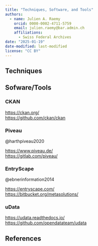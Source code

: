 ---
title: "Techniques, Software, and Tools"
authors: 
  - name: Julien A. Raemy
    orcid: 0000-0002-4711-5759
    email: julien.raemy@bar.admin.ch
    affiliations:
      - Swiss Federal Archives
date: "2025-01-19"
date-modified: last-modified
license: "CC BY"
---

## Techniques

## Sofware/Tools

### CKAN

<https://ckan.org/> <br />
<https://github.com/ckan/ckan>

### Piveau

@harthpiveau2020

<https://www.piveau.de/> <br />
<https://gitlab.com/piveau/>

### EntryScape

@ebnerinformation2014

<https://entryscape.com/> <br />
<https://bitbucket.org/metasolutions/>

### uData

<https://udata.readthedocs.io/> <br />
<https://github.com/opendatateam/udata>

## References